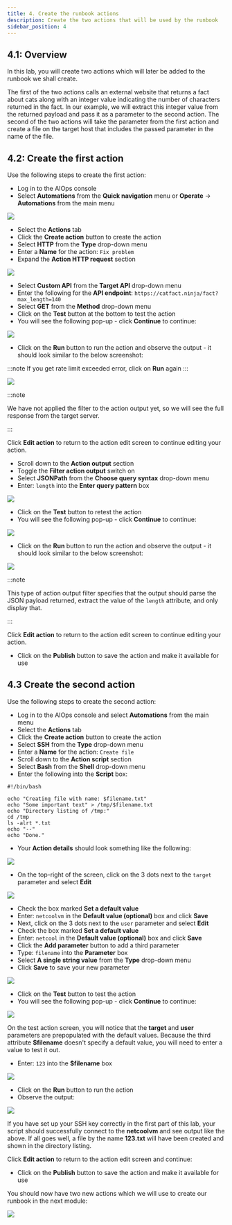 ```yaml
---
title: 4. Create the runbook actions
description: Create the two actions that will be used by the runbook
sidebar_position: 4
---
```


## 4.1: Overview

In this lab, you will create two actions which will later be added to the runbook we shall create.

The first of the two actions calls an external website that returns a fact about cats along with an integer value indicating the number of characters returned in the fact. In our example, we will extract this integer value from the returned payload and pass it as a parameter to the second action. The second of the two actions will take the parameter from the first action and create a file on the target host that includes the passed parameter in the name of the file.

## 4.2: Create the first action

Use the following steps to create the first action:

- Log in to the AIOps console
- Select **Automations** from the **Quick navigation** menu or **Operate** → **Automations** from the main menu

![](images/operate_menu.png)

- Select the **Actions** tab
- Click the **Create action** button to create the action
- Select **HTTP** from the **Type** drop-down menu
- Enter a **Name** for the action: `Fix problem`
- Expand the **Action HTTP request** section

![](images/expand_http_section.png)

- Select **Custom API** from the **Target API** drop-down menu
- Enter the following for the **API endpoint**: `https://catfact.ninja/fact?max_length=140`
- Select **GET** from the **Method** drop-down menu
- Click on the **Test** button at the bottom to test the action
- You will see the following pop-up - click **Continue** to continue:

![](images/test_action.png)

- Click on the **Run** button to run the action and observe the output - it should look similar to the below screenshot:

:::note
If you get rate limit exceeded error, click on **Run** again
:::

![](images/unfiltered-cat-fact.png)

:::note

We have not applied the filter to the action output yet, so we will see the full response from the target server.

:::

Click **Edit action** to return to the action edit screen to continue editing your action.

- Scroll down to the **Action output** section
- Toggle the **Filter action output** switch on
- Select **JSONPath** from the **Choose query syntax** drop-down menu
- Enter: `length` into the **Enter query pattern** box

![](images/action_output.png)

- Click on the **Test** button to retest the action
- You will see the following pop-up - click **Continue** to continue:

![](images/test_action.png)

- Click on the **Run** button to run the action and observe the output - it should look similar to the below screenshot:

![](images/filtered-cat-fact.png)

:::note

This type of action output filter specifies that the output should parse the JSON payload returned, extract the value of the `length` attribute, and only display that.

:::

Click **Edit action** to return to the action edit screen to continue editing your action.

- Click on the **Publish** button to save the action and make it available for use

## 4.3 Create the second action

Use the following steps to create the second action:

- Log in to the AIOps console and select **Automations** from the main menu
- Select the **Actions** tab
- Click the **Create action** button to create the action
- Select **SSH** from the **Type** drop-down menu
- Enter a **Name** for the action: `Create file`
- Scroll down to the **Action script** section
- Select **Bash** from the **Shell** drop-down menu
- Enter the following into the **Script** box:
```
#!/bin/bash

echo "Creating file with name: $filename.txt"
echo "Some important text" > /tmp/$filename.txt
echo "Directory listing of /tmp:"
cd /tmp
ls -alrt *.txt
echo "--"
echo "Done."
```
- Your **Action details** should look something like the following:

![](images/action_details.png)

- On the top-right of the screen, click on the 3 dots next to the `target` parameter and select **Edit**

![](images/2parameters.png)

- Check the box marked **Set a default value**
- Enter: `netcoolvm` in the **Default value (optional)** box and click **Save**
- Next, click on the 3 dots next to the `user` parameter and select **Edit**
- Check the box marked **Set a default value**
- Enter: `netcool` in the **Default value (optional)** box and click **Save**
- Click the **Add parameter** button to add a third parameter
- Type: `filename` into the **Parameter** box
- Select **A single string value** from the **Type** drop-down menu
- Click **Save** to save your new parameter

![](images/3parameters.png)

- Click on the **Test** button to test the action
- You will see the following pop-up - click **Continue** to continue:

![](images/test_action.png)

On the test action screen, you will notice that the **target** and **user** parameters are prepopulated with the default values. Because the third attribute **$filename** doesn't specify a default value, you will need to enter a value to test it out.

- Enter: `123` into the **$filename** box

![](images/test-action-2.png)

- Click on the **Run** button to run the action
- Observe the output:

![](images/test-action-2-run.png)

If you have set up your SSH key correctly in the first part of this lab, your script should successfully connect to the **netcoolvm** and see output like the above. If all goes well, a file by the name **123.txt** will have been created and shown in the directory listing.

Click **Edit action** to return to the action edit screen and continue:

- Click on the **Publish** button to save the action and make it available for use

You should now have two new actions which we will use to create our runbook in the next module:

![](images/2actions.png)




